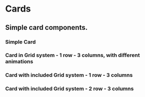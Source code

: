 
# Cards

## Simple card components.

<NPM npm={props.npm} />

### Simple Card

<CardMono />

### Card in Grid system - 1 row - 3 columns, with different animations

<CardInGrid />

### Card with included Grid system - 1 row - 3 columns

<CardWithGridSystem />

### Card with included Grid system - 2 row - 3 columns

<CardWithGridSystemTwoRows />
